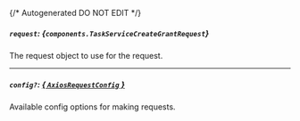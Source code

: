 {/* Autogenerated DO NOT EDIT  */}

##### `request`: *{`components.TaskServiceCreateGrantRequest`}*
The request object to use for the request.
<Collapsible openLabel={Labels.showProperties} closeLabel={Labels.hideProperties}>
    <TaskServiceCreateGrantRequest/>
</Collapsible>

---
##### `config?`: [*{ `AxiosRequestConfig` }*](https://axios-http.com/docs/req_config)
Available config options for making requests.


